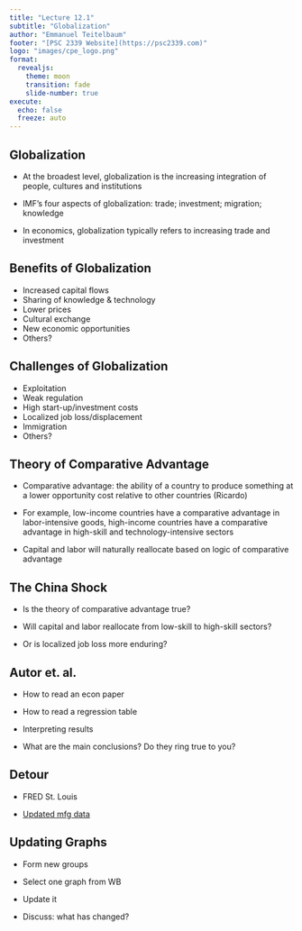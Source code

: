 ```yaml
---
title: "Lecture 12.1"
subtitle: "Globalization"
author: "Emmanuel Teitelbaum"
footer: "[PSC 2339 Website](https://psc2339.com)"
logo: "images/cpe_logo.png"
format:
  revealjs:
    theme: moon
    transition: fade
    slide-number: true
execute:
  echo: false
  freeze: auto
---
```


## Globalization

- At the broadest level, globalization is the increasing integration of people, cultures and institutions

- IMF's four aspects of globalization: trade; investment; migration; knowledge

- In economics, globalization typically refers to increasing trade and investment

## Benefits of Globalization

- Increased capital flows
- Sharing of knowledge & technology
- Lower prices
- Cultural exchange
- New economic opportunities
- Others? 

## Challenges of Globalization

- Exploitation
- Weak regulation
- High start-up/investment costs
- Localized job loss/displacement
- Immigration
- Others? 

## Theory of Comparative Advantage

- Comparative advantage: the ability of a country to produce something at a lower opportunity cost relative to other countries (Ricardo)

- For example, low-income countries have a comparative advantage in labor-intensive goods, high-income countries have a comparative advantage in high-skill and technology-intensive sectors

- Capital and labor will naturally reallocate based on logic of comparative advantage 

## The China Shock

- Is the theory of comparative advantage true? 

- Will capital and labor reallocate from low-skill to high-skill sectors? 

- Or is localized job loss more enduring?
  
## Autor et. al. 

- How to read an econ paper

- How to read a regression table

- Interpreting results

- What are the main conclusions? Do they ring true to you? 

## Detour

- FRED St. Louis

- [Updated mfg data](https://fred.stlouisfed.org/graph/?g=1Gor) 

## Updating Graphs

- Form new groups

- Select one graph from WB

- Update it

- Discuss: what has changed?

